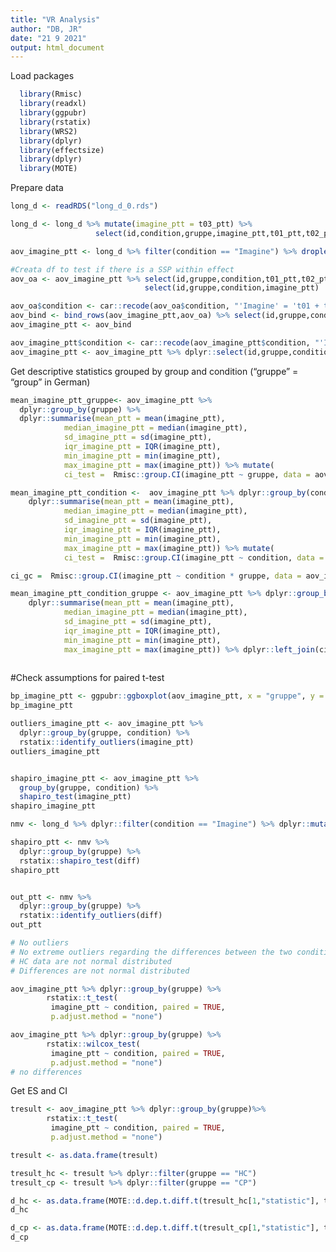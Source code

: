 ---
title: "VR Analysis"
author: "DB, JR"
date: "21 9 2021"
output: html_document
---

Load packages
```{r echo=TRUE, message=FALSE, warning=FALSE}
  library(Rmisc) 
  library(readxl)
  library(ggpubr) 
  library(rstatix) 
  library(WRS2)
  library(dplyr) 
  library(effectsize)
  library(dplyr)
  library(MOTE)
```

Prepare data
```{r}
long_d <- readRDS("long_d_0.rds")

long_d <- long_d %>% mutate(imagine_ptt = t03_ptt) %>%
                   select(id,condition,gruppe,imagine_ptt,t01_ptt,t02_ptt)

aov_imagine_ptt <- long_d %>% filter(condition == "Imagine") %>% droplevels()

#Creata df to test if there is a SSP within effect
aov_oa <- aov_imagine_ptt %>% select(id,gruppe,condition,t01_ptt,t02_ptt) %>% mutate(imagine_ptt = (t01_ptt + t02_ptt)/2) %>%
                              select(id,gruppe,condition,imagine_ptt)

aov_oa$condition <- car::recode(aov_oa$condition, "'Imagine' = 't01 + t02/2'")  
aov_bind <- bind_rows(aov_imagine_ptt,aov_oa) %>% select(id,gruppe,condition,imagine_ptt)
aov_imagine_ptt <- aov_bind

aov_imagine_ptt$condition <- car::recode(aov_imagine_ptt$condition, "'Imagine' = 'Spat Sum'")  
aov_imagine_ptt <- aov_imagine_ptt %>% dplyr::select(id,gruppe,condition,imagine_ptt)
```


Get descriptive statistics grouped by group and condition
("gruppe" = "group" in German) 
```{r}
mean_imagine_ptt_gruppe<- aov_imagine_ptt %>%
  dplyr::group_by(gruppe) %>%
  dplyr::summarise(mean_ptt = mean(imagine_ptt),
            median_imagine_ptt = median(imagine_ptt),
            sd_imagine_ptt = sd(imagine_ptt),
            iqr_imagine_ptt = IQR(imagine_ptt),
            min_imagine_ptt = min(imagine_ptt),
            max_imagine_ptt = max(imagine_ptt)) %>% mutate(
            ci_test =  Rmisc::group.CI(imagine_ptt ~ gruppe, data = aov_imagine_ptt, ci = .95))

mean_imagine_ptt_condition <-  aov_imagine_ptt %>% dplyr::group_by(condition) %>%
    dplyr::summarise(mean_ptt = mean(imagine_ptt),
            median_imagine_ptt = median(imagine_ptt),
            sd_imagine_ptt = sd(imagine_ptt),
            iqr_imagine_ptt = IQR(imagine_ptt),
            min_imagine_ptt = min(imagine_ptt),
            max_imagine_ptt = max(imagine_ptt)) %>% mutate(
            ci_test =  Rmisc::group.CI(imagine_ptt ~ condition, data = aov_imagine_ptt, ci = .95))

ci_gc =  Rmisc::group.CI(imagine_ptt ~ condition * gruppe, data = aov_imagine_ptt, ci = .95)

mean_imagine_ptt_condition_gruppe <- aov_imagine_ptt %>% dplyr::group_by(gruppe, condition) %>%
    dplyr::summarise(mean_ptt = mean(imagine_ptt),
            median_imagine_ptt = median(imagine_ptt),
            sd_imagine_ptt = sd(imagine_ptt),
            iqr_imagine_ptt = IQR(imagine_ptt),
            min_imagine_ptt = min(imagine_ptt),
            max_imagine_ptt = max(imagine_ptt)) %>% dplyr::left_join(ci_gc, by = c("gruppe","condition"))
           
```

#Check assumptions for paired t-test
```{r}
bp_imagine_ptt <- ggpubr::ggboxplot(aov_imagine_ptt, x = "gruppe", y = "imagine_ptt", color = "condition", palette = "jco" , add = c("mean_se"))
bp_imagine_ptt

outliers_imagine_ptt <- aov_imagine_ptt %>%
  dplyr::group_by(gruppe, condition) %>%
  rstatix::identify_outliers(imagine_ptt)
outliers_imagine_ptt


shapiro_imagine_ptt <- aov_imagine_ptt %>%
  group_by(gruppe, condition) %>%
  shapiro_test(imagine_ptt)
shapiro_imagine_ptt

nmv <- long_d %>% dplyr::filter(condition == "Imagine") %>% dplyr::mutate(diff = imagine_ptt-((t01_ptt + t02_ptt)/2))

shapiro_ptt <- nmv %>%
  dplyr::group_by(gruppe) %>%
  rstatix::shapiro_test(diff)
shapiro_ptt


out_ptt <- nmv %>%
  dplyr::group_by(gruppe) %>%
  rstatix::identify_outliers(diff)
out_ptt

# No outliers 
# No extreme outliers regarding the differences between the two conditions 
# HC data are not normal distributed
# Differences are not normal distributed
```

```{r}
aov_imagine_ptt %>% dplyr::group_by(gruppe) %>%
        rstatix::t_test(
         imagine_ptt ~ condition, paired = TRUE, 
         p.adjust.method = "none")
```


```{r}
aov_imagine_ptt %>% dplyr::group_by(gruppe) %>%
        rstatix::wilcox_test(
         imagine_ptt ~ condition, paired = TRUE, 
         p.adjust.method = "none")
# no differences
```

Get ES and CI
```{r}
tresult <- aov_imagine_ptt %>% dplyr::group_by(gruppe)%>%
        rstatix::t_test(
         imagine_ptt ~ condition, paired = TRUE, 
         p.adjust.method = "none")

tresult <- as.data.frame(tresult)

tresult_hc <- tresult %>% dplyr::filter(gruppe == "HC")
tresult_cp <- tresult %>% dplyr::filter(gruppe == "CP")

d_hc <- as.data.frame(MOTE::d.dep.t.diff.t(tresult_hc[1,"statistic"], tresult_hc[1,"n1"], a = 0.05)) %>% mutate(gruppe = "HC")
d_hc

d_cp <- as.data.frame(MOTE::d.dep.t.diff.t(tresult_cp[1,"statistic"], tresult_cp[1,"n1"], a = 0.05)) %>% mutate(gruppe = "CP")
d_cp
```





